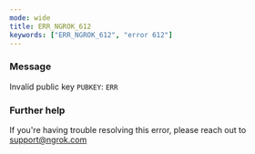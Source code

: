 ```yaml
---
mode: wide
title: ERR_NGROK_612
keywords: ["ERR_NGROK_612", "error 612"]
---
```


### Message

Invalid public key `PUBKEY`: `ERR`

### Further help

If you're having trouble resolving this error, please reach out to [support@ngrok.com](mailto:support@ngrok.com?subject=Help%20with%20ERR_NGROK_612)

